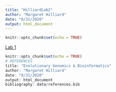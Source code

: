 ```yaml
---
title: "HilliardLab2"
author: "Margaret Hilliard"
date: "8/31/2020"
output: html_document
---
```


```r
knitr::opts_chunk$set(echo = TRUE)
```
[Lab 1](lab1_Hilliard.html)
```r
knitr::opts_chunk$set(echo = TRUE)
# REFERENCES
title: "Evolutionary Genomics & Bioinformatics"
author: "Margaret Hilliard"
date: "8/31/2020"
output: html_document
bibliography: data/references.bib
```

